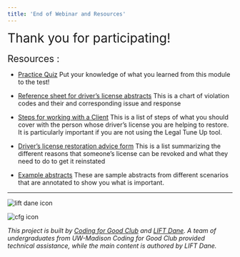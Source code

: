 ```yaml
---
title: 'End of Webinar and Resources'
---
```

<span style="font-size:2em;"> Thank you for participating!  </span> 
<br />
<br />
<span style="font-size:1.5em;"> Resources : </span> 


* [Practice Quiz](https://cloud.pdfelement.io/share/review/4TOdulHoE4tDDJkYojwSidUSQUmpYN-q8zWTsi3JUyeogjeRSG6sI4VmLTIgNfAG?lang=en-us) Put your knowledge of what you learned from this module to the test!

* [Reference sheet for driver’s license abstracts](https://drive.google.com/file/d/16U3iz0npQ25HtRIJLLysHUkyS1Bq0AU8/view?ormat=pdf) This is a chart of violation codes and their and corresponding issue and response

* [Steps for working with a Client](https://cloud.pdfelement.io/share/review/4TOdulHoE4tDDJkYojwSiQwQs3DPLmo_HVwY7E4vzkg9xmm3qGo1GwUOBzNIvX2s?lang=en-us) This is a list of steps of what you should cover with the person whose driver’s license you are helping to restore.  It is particularly important if you are not using the Legal Tune Up tool.

* [Driver’s license restoration advice form](https://cloud.pdfelement.io/share/review/4TOdulHoE4tDDJkYojwSico615fKUnUreRWCAfQqo3qiQMpFbZtkkMV1nh1cbtI9?lang=en-us) This is a list summarizing the different reasons that someone’s license can be revoked and what they need to do to get it reinstated

* [Example abstracts](https://cloud.pdfelement.io/share/review/4TOdulHoE4tDDJkYojwSiXlTifghTwOZc4pf7hylc1jHkNIXQQTM2yO7n_Gn_TMX?lang=en-us) 
These are sample abstracts from different scenarios that are annotated to show you what is important.




***

![lift dane icon](/components/liftwisco.png "LIFT Dane")
<!-- ![x icon](/components/x.png "X") -->
![cfg icon](/components/c4g_icon.png "Coding for Good")

*This project is built by [Coding for Good Club](https://www.coding4good.net) and [LIFT Dane](https://www.liftdane.org). A team of undergraduates from UW-Madison Coding for Good Club provided technical assistance, while the main content is authored by LIFT Dane.*
